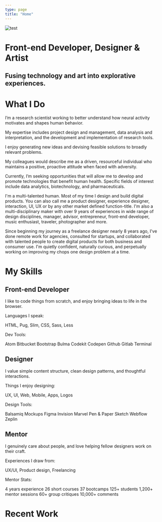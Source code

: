 ```yaml
---
type: page
title: "Home"
---
```



<div className="callout">
  <div className="hero">
    <img src="../images/wash-me.jpg" alt="test" />
  </div>
  <div className="heading">
    <h1>Front-end Developer, Designer & Artist</h1>
    <h2>Fusing technology and art into explorative experiences.</h2>
  </div>
</div>

# What I Do

I’m a research scientist
working to better understand how neural activity motivates and shapes human
behavior.

My expertise includes project design and management, data analysis
and interpretation, and the development and implementation of research
tools.

I enjoy generating new ideas and devising feasible solutions to
broadly relevant problems.

My colleagues would describe me as a driven,
resourceful individual who maintains a positive, proactive attitude when
faced with adversity.

Currently, I’m seeking opportunities that will allow
me to develop and promote technologies that benefit human health. Specific
fields of interest include data analytics, biotechnology, and
pharmaceuticals.

I'm a multi-talented human. Most of my time I design and build digital products. You can also call me a product designer, experience designer, interaction, UI, UX or by any other market defined function-title. I'm also a multi-disciplinary maker with over 9 years of experiences in wide range of design disciplines, manager, advisor, entrepreneur, front-end developer, music enthusiast, traveler, photographer and more.

Since beginning my journey as a freelance designer nearly 8 years ago, I've done remote work for agencies, consulted for startups, and collaborated with talented people to create digital products for both business and consumer use. I'm quietly confident, naturally curious, and perpetually working on improving my chops one design problem at a time.

# My Skills

<div className="skills">
  <div>
    <h2>Front-end Developer</h2>
I like to code things from scratch, and enjoy bringing ideas to life in the browser.

Languages I speak:

HTML, Pug, Slim, CSS, Sass, Less

Dev Tools:

Atom
Bitbucket
Bootstrap
Bulma
Codekit
Codepen
Github
Gitlab
Terminal

</div>

 <div>
    <h2>Designer</h2>
I value simple content structure, clean design patterns, and thoughtful interactions.

Things I enjoy designing:

UX, UI, Web, Mobile, Apps, Logos

Design Tools:

Balsamiq Mockups
Figma
Invision
Marvel
Pen & Paper
Sketch
Webflow
Zeplin

  </div>

<div>
  <h2>Mentor</h2>
I genuinely care about people, and love helping fellow designers work on their craft.

Experiences I draw from:

UX/UI, Product design, Freelancing

Mentor Stats:

4 years experience
26 short courses
37 bootcamps
125+ students
1,200+ mentor sessions
60+ group critiques
10,000+ comments

  </div>

</div>

# Recent Work
